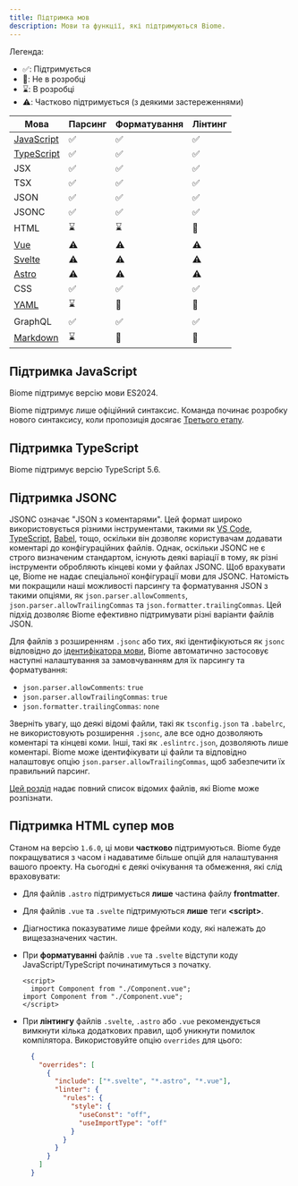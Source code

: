 ```yaml
---
title: Підтримка мов
description: Мови та функції, які підтримуються Biome.
---
```


Легенда:
- ✅: Підтримується
- 🚫: Не в розробці
- ⌛️: В розробці
- ⚠️: Частково підтримується (з деякими застереженнями)

| Мова | Парсинг | Форматування | Лінтинг |
| -------- | ------- | ---------- | ------- |
| [JavaScript](#javascript-support) | <span aria-label="Підтримується" role="img">✅</span> | <span aria-label="Підтримується" role="img">✅</span> | <span aria-label="Підтримується" role="img">✅</span> |
| [TypeScript](#typescript-support) | <span aria-label="Підтримується" role="img">✅</span> | <span aria-label="Підтримується" role="img">✅</span> | <span aria-label="Підтримується" role="img">✅</span> |
| JSX | <span aria-label="Підтримується" role="img">✅</span> | <span aria-label="Підтримується" role="img">✅</span> | <span aria-label="Підтримується" role="img">✅</span> |
| TSX | <span aria-label="Підтримується" role="img">✅</span> | <span aria-label="Підтримується" role="img">✅</span> | <span aria-label="Підтримується" role="img">✅</span> |
| JSON | <span aria-label="Підтримується" role="img">✅</span> | <span aria-label="Підтримується" role="img">✅</span> | <span aria-label="Підтримується" role="img">✅</span> |
| JSONC | <span aria-label="Підтримується" role="img">✅</span> | <span aria-label="Підтримується" role="img">✅</span> | <span aria-label="Підтримується" role="img">✅</span> |
| HTML | <span aria-label="В розробці" role="img">⌛️</span> | <span aria-label="В розробці" role="img">⌛️</span> | <span aria-label="Не в розробці" role="img">🚫</span> |
| [Vue](#html-super-languages-support) | <span aria-label="Частково підтримується" role="img">⚠️</span> | <span aria-label="Частково підтримується" role="img">⚠️</span> | <span aria-label="Частково підтримується" role="img">⚠️</span> |
| [Svelte](#html-super-languages-support) | <span aria-label="Частково підтримується" role="img">⚠️</span> | <span aria-label="Частково підтримується" role="img">⚠️</span> | <span aria-label="Частково підтримується" role="img">⚠️</span> |
| [Astro](#html-super-languages-support) | <span aria-label="Частково підтримується" role="img">⚠️</span> | <span aria-label="Частково підтримується" role="img">⚠️</span> | <span aria-label="Частково підтримується" role="img">⚠️</span> |
| CSS | <span aria-label="Підтримується" role="img">✅️</span> | <span aria-label="Підтримується" role="img">✅️</span> | <span aria-label="Підтримується" role="img">✅️</span> |
| [YAML](https://github.com/biomejs/biome/issues/2365) | <span aria-label="В розробці" role="img">⌛️</span> | <span aria-label="Не в розробці" role="img">🚫</span> | <span aria-label="Не в розробці" role="img">🚫</span> |
| GraphQL | <span aria-label="Підтримується" role="img">✅️</span> | <span aria-label="Підтримується" role="img">✅️</span> | <span aria-label="Підтримується" role="img">✅️</span> |
| [Markdown](https://github.com/biomejs/biome/issues/3718) | <span aria-label="В розробці" role="img">⌛️</span> | <span aria-label="Не в розробці" role="img">🚫</span> | <span aria-label="Не в розробці" role="img">🚫</span> |

## Підтримка JavaScript

Biome підтримує версію мови ES2024.

Biome підтримує лише офіційний синтаксис. Команда починає розробку нового синтаксису, коли пропозиція досягає
[Третього етапу](https://github.com/tc39/proposals#stage-3).

## Підтримка TypeScript

Biome підтримує версію TypeScript 5.6.

## Підтримка JSONC

JSONC означає "JSON з коментарями". Цей формат широко використовується різними інструментами, такими як [VS Code](https://code.visualstudio.com/docs/languages/json#_json-with-comments), [TypeScript](https://www.typescriptlang.org/docs/handbook/tsconfig-json.html), [Babel](https://babeljs.io/docs/config-files), тощо, оскільки він дозволяє користувачам додавати коментарі до конфігураційних файлів. Однак, оскільки JSONC не є строго визначеним стандартом, існують деякі варіації в тому, як різні інструменти обробляють кінцеві коми у файлах JSONC. Щоб врахувати це, Biome не надає спеціальної конфігурації мови для JSONC. Натомість ми покращили наші можливості парсингу та форматування JSON з такими опціями, як `json.parser.allowComments`, `json.parser.allowTrailingCommas` та `json.formatter.trailingCommas`. Цей підхід дозволяє Biome ефективно підтримувати різні варіанти файлів JSON.

Для файлів з розширенням `.jsonc` або тих, які ідентифікуються як `jsonc` відповідно до [ідентифікатора мови](https://code.visualstudio.com/docs/languages/identifiers), Biome автоматично застосовує наступні налаштування за замовчуванням для їх парсингу та форматування:

- `json.parser.allowComments`: `true`
- `json.parser.allowTrailingCommas`: `true`
- `json.formatter.trailingCommas`: `none`

Зверніть увагу, що деякі відомі файли, такі як `tsconfig.json` та `.babelrc`, не використовують розширення `.jsonc`, але все одно дозволяють коментарі та кінцеві коми. Інші, такі як `.eslintrc.json`, дозволяють лише коментарі. Biome може ідентифікувати ці файли та відповідно налаштовує опцію `json.parser.allowTrailingCommas`, щоб забезпечити їх правильний парсинг.

[Цей розділ](../../guides/configure-biome#well-known-files) надає повний список відомих файлів, які Biome може розпізнати.

## Підтримка HTML супер мов

Станом на версію `1.6.0`, ці мови **частково** підтримуються. Biome буде покращуватися з часом і надаватиме більше опцій для налаштування вашого проекту. На сьогодні є деякі очікування та обмеження, які слід враховувати:
- Для файлів `.astro` підтримується **лише** частина файлу **frontmatter**.
- Для файлів `.vue` та `.svelte` підтримуються **лише** теги **\<script\>**.
- Діагностика показуватиме лише фрейми коду, які належать до вищезазначених частин.
- При **форматуванні** файлів `.vue` та `.svelte` відступи коду JavaScript/TypeScript починатимуться з початку.

  ```vue title="file.vue" del={2} ins={3}
  <script>
    import Component from "./Component.vue";
  import Component from "./Component.vue";
  </script>
  ```

- При **лінтингу** файлів `.svelte`, `.astro` або `.vue` рекомендується вимкнути кілька додаткових правил, щоб уникнути помилок компілятора. Використовуйте опцію `overrides` для цього:

  ```json
    {
      "overrides": [
        {
          "include": ["*.svelte", "*.astro", "*.vue"],
          "linter": {
            "rules": {
              "style": {
                "useConst": "off",
                "useImportType": "off"
              }
            }
          }
        }
      ]
    }
    ```
